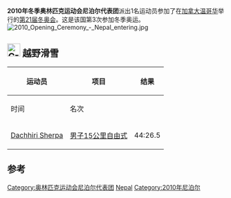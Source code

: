 {{Infobox Country Olympics
|NOC=NEP
|games=2010年冬季
|competitors=1
|sports=1
|flagbearer=[[Dachhiri_Sherpa|Dachhiri Sherpa]]
|officials=
}}
'''2010年冬季奥林匹克运动会尼泊尔代表团'''派出1名运动员参加了在[[加拿大|加拿大]][[温哥华|温哥华]]举行的[[2010年冬季奥林匹克运动会|第21届冬奥会]]。这是该国第3次参加冬季奥运。
[[File:2010_Opening_Ceremony_-_Nepal_entering.jpg|thumb]]

== [[File:Cross_country_skiing_pictogram.svg|30px]] 越野滑雪 ==
{{main|2010年冬季奥林匹克运动会越野滑雪比赛}}

{| class="wikitable"
|-
!rowspan="2"|运动员
!rowspan="2"|项目
!colspan="3"|结果
|-
!时间
!名次
|-
|[[Dachhiri_Sherpa|Dachhiri Sherpa]]
|[[2010年冬季奥林匹克运动会越野滑雪比赛_–_男子15公里自由式|男子15公里自由式]]
|align="center"| 44:26.5
|align="center"| 92
|}

==参考==
{{reflist}}

{{NOCin2010WinterOlympics}}

[[Category:奥林匹克运动会尼泊尔代表团|Category:奥林匹克运动会尼泊尔代表团]]
[[Category:2010年冬季奥林匹克运动会代表团|Nepal]]
[[Category:2010年尼泊尔|Category:2010年尼泊尔]]